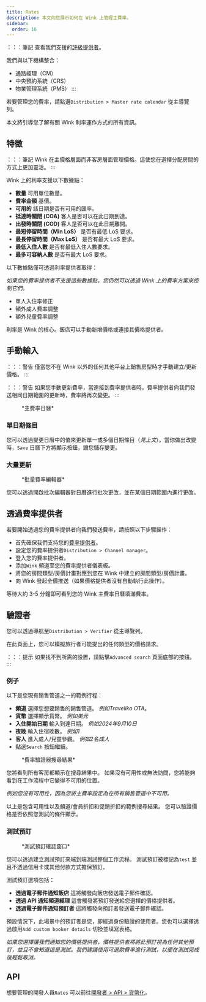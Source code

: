 ```yaml
---
title: Rates
description: 本文向您展示如何在 Wink 上管理主費率。
sidebar:
  order: 16
---
```


：：：筆記
查看我們支援的[評級提供者](/extranet/rate-providers)。

我們與以下機構整合：

* 通路經理（CM）
* 中央預約系統（CRS）
* 物業管理系統（PMS）
  :::

若要管理您的費率，請點選`Distribution > Master rate calendar` 從主導覽列。

本文將引導您了解有關 Wink 利率運作方式的所有資訊。

## 特徵

：：：筆記
Wink 在主價格層面而非客房層面管理價格。這使您在選擇分配房間的方式上更加靈活。
:::

Wink 上的利率支援以下數據點：

* **數量** 可用單位數量。
* **費率金額** 基價。
* **可用的** 該日期是否有可用的匯率。
* **抵達時關閉 (COA)** 客人是否可以在此日期到達。
* **出發時關閉 (COD)** 客人是否可以在此日期離開。
* **最短停留時間（Min LoS）** 是否有最低 LoS 要求。
* **最長停留時間（Max LoS）** 是否有最大 LoS 要求。
* **最低入住人數** 是否有最低入住人數要求。
* **最多可容納人數** 是否有最大 LoS 要求。

以下數據點僅可透過利率提供者取得：

*如果您的費率提供者不支援這些數據點，您仍然可以透過 Wink 上的費率方案來控制它們。*

* 單人入住率修正
* 額外成人費率調整
* 額外兒童費率調整

利率是 Wink 的核心。飯店可以手動新增價格或連接其價格提供者。

## 手動輸入

：：：警告
僅當您不在 Wink 以外的任何其他平台上銷售房型時才手動建立/更新價格。
:::

：：：警告
如果您手動更新費率，當連接到費率提供者時，費率提供者向我們發送相同日期範圍的更新時，費率將再次變更。
:::

<figure>
  <CloudinaryImage width="700" height="251" resize="scale" quality="best" alt="主費率日曆" src="academy/rate-calendar" errorImage="noimage_opaque_nyrtl0.png" />

  <figcaption>*主費率日曆*</figcaption>
</figure>


### 單日期條目

您可以透過變更日曆中的值來更新單一或多個日期條目（*見上文*）。當你做出改變時，`Save` 日曆下方將顯示按鈕，讓您儲存變更。

### 大量更新

<figure>
  <CloudinaryImage width="700" height="267" resize="scale" quality="best" alt="批量費率編輯器" src="academy/bulk-editor" errorImage="noimage_opaque_nyrtl0.png" />

  <figcaption>*批量費率編輯器*</figcaption>
</figure>


您可以透過開啟批次編輯器對日曆進行批次更改，並在某個日期範圍內進行更改。

## 透過費率提供者

若要開始透過您的費率提供者向我們發送費率，請按照以下步驟操作：

* 首先確保我們支持您的[費率提供者](/extranet/rate-providers)。
* 設定您的費率提供者`Distribution > Channel manager`。
* 登入您的費率提供者。
* 添加`Wink` 頻道至您的費率提供者儀表板。
* 將您的房間類型/房價計畫對應到您在 Wink 中建立的房間類型/房價計畫。
* 向 Wink 發起全價推送（如果價格提供者沒有自動執行此操作）。

等待大約 3-5 分鐘即可看到您的 Wink 主費率日曆填滿費率。

## 驗證者

您可以透過導航至`Distribution > Verifier` 從主導覽列。

在此頁面上，您可以模擬旅行者可能提出的任何類型的價格請求。

：：：提示
如果找不到所需的設置，請點擊`Advanced search` 頁面底部的按鈕。
:::

### 例子

以下是您現有銷售管道之一的範例行程：

* **頻道** 選擇您想要銷售的銷售管道。 *例如Traveliko OTA*。
* **貨幣** 選擇顯示貨幣。 *例如美元*
* **入住開始日期** 輸入到達日期。 *例如2024年9月10日*
* **夜晚** 輸入住宿晚數。 *例如1*
* **客人** 進入成人/兒童參觀。 *例如2名成人*
* 點選`Search` 按鈕繼續。

<figure>
  <CloudinaryImage width="350" height="501" resize="scale" quality="best" alt="速率驗證器結果" src="academy/rate-verifier" errorImage="noimage_opaque_nyrtl0.png" />

  <figcaption>*費率驗證器搜尋結果*</figcaption>
</figure>


您將看到所有客房都顯示在搜尋結果中。
如果沒有可用性或無法訪問，您將能夠看到在工作流程中它變得不可用的位置。

*例如您沒有可用性，因為您將主費率設定為在所有銷售管道中不可用。*

以上是包含可用性以及頻道/會員折扣和促銷折扣的範例搜尋結果。
您可以驗證價格是否依照您測試的條件顯示。

### 測試預訂

<figure>
  <CloudinaryImage width="350" height="459" resize="scale" quality="best" alt="測試預訂模式" src="academy/test-booking" errorImage="noimage_opaque_nyrtl0.png" />

  <figcaption>*測試預訂確認窗口*</figcaption>
</figure>


您可以透過建立測試預訂來端到端測試整個工作流程。
測試預訂被標記為`test` 並且不透過信用卡或其他付款方式擔保預訂。

測試預訂選項包括：

* **透過電子郵件通知飯店** 這將觸發向飯店發送電子郵件確認。
* **透過 API 通知頻道經理** 這會觸發將預訂發送給您選擇的價格提供者。
* **透過電子郵件通知預訂者** 這將觸發向預訂者發送電子郵件確認。

預設情況下，此場景中的預訂者是您，即經過身份驗證的使用者。您也可以選擇透過啟用`Add custom booker details` 切換並填寫表格。

*如果您選擇讓我們通知您的價格提供者，價格提供者將將此預訂視為任何其他預訂，並且不會知道這是測試。我們建議使用可退款費率進行測試，以便在測試完成後輕鬆取消。*

## API

想要管理的開發人員`Rates` 可以前往[開發者 > API > 貨幣化](/developers/apis/#monetize-api)。

